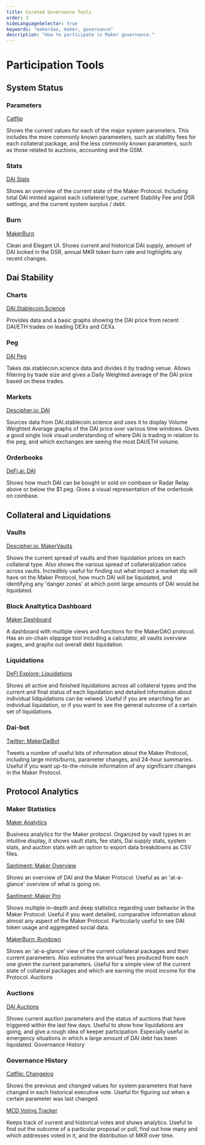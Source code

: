 ```yaml
---
title: Curated Governance Tools
order: 3
hideLanguageSelector: true
keywords: "makerdao, maker, governance"
description: "How to participate in Maker governance."
---
```


# Participation Tools

## System Status

<List>


<Box>


### Parameters

[Catflip](https://catflip.co/)

Shows the current values for each of the major system parameters. This includes the more commonly known parameeters, such as stability fees for each collateral package, and the less commonly known parameters, such as those related to auctions, accounting and the GSM.

</Box>


<Box>


### Stats

[DAI Stats](https://daistats.com/)

Shows an overview of the current state of the Maker Protocol. Including total DAI minted against each collateral type, current Stability Fee and DSR settings, and the current system surplus / debt.

</Box>


<Box>


### Burn

[MakerBurn](https://makerburn.com/)

Clean and Elegant UI. Shows current and historical DAI supply, amount of DAI locked in the DSR, annual MKR token burn rate and highlights any recent changes.

</Box>


</List>


## Dai Stability

<List>


<Box>


### Charts

[DAI.Stablecoin.Science](https://dai.stablecoin.science/)

Provides data and a basic graphs showing the DAI price from recent DAI/ETH trades on leading DEXs and CEXs.

</Box>


<Box>


### Peg

[DAI Peg](https://daipeg.com/)

Takes dai.stablecoin.science data and divides it by trading venue. Allows
filtering by trade size and gives a Daily Weighted average of the DAI price based on these trades.

</Box>


<Box>


### Markets

[Descipher.io: DAI](http://dai.descipher.io/)

Sources data from DAI.stablecoin.science and uses it to display Volume Weighted Average graphs of the DAI price over various time windows. Gives a good single look visual understanding of where DAI is trading in relation to the peg, and which exchanges are seeing the most DAI/ETH volume.

</Box>


<Box>


### Orderbooks

[DeFi.ai: DAI](https://defi.ai/dai)

Shows how much DAI can be bought or sold on coinbase or Radar Relay above or below the \$1 peg. Gives a visual representation of the orderbook on coinbase.

</Box>


</List>


## Collateral and Liquidations

<List>


<Box>


### Vaults

[Descipher.io: MakerVaults](http://makervaults.descipher.io/)

Shows the current spread of vaults and their liquidation prices on each collateral type. Also shows the various spread of collateralization ratios across vaults. Incredibly useful for finding out what impact a market dip will have on the Maker Protocol, how much DAI will be liquidated, and identifying any 'danger zones' at which point large amounts of DAI would be liquidated.

</Box>


<Box>


### Block Analtytica Dashboard

[Maker Dashboard](https://maker.blockanalitica.com/)

A dashboard with multiple views and functions for the MakerDAO protocol. Has an on-chain slippage tool including a calculator, all vaults overview pages, and graphs out overall debt liquidation.

</Box>


<Box>


### Liquidations

[DeFI Explore: Liquidations](https://defiexplore.com/liquidations)

Shows all active and finished liquidations across all collateral types and the current and final status of each liquidation and detailed information about individual lidquidations can be veiwed. Useful if you are searching for an individual liquidation, or if you want to see the general outcome of a certain set of liquidations.

</Box>


<Box>


### Dai-bot

[Twitter: MakerDaiBot](https://twitter.com/MakerDaiBot)

Tweets a number of useful bits of information about the Maker Protocol, including large mints/burns, parameter changes, and 24-hour summaries. Useful if you want up-to-the-minute information of any significant changes in the Maker Protocol.

</Box>


</List>


## Protocol Analytics

<List>


<Box>


### Maker Statistics

[Maker Analytics](https://www.mkranalytics.com/)

Business analytics for the Maker protocol. Organized by vault types in an intuitive display, it shows vault stats, fee stats, Dai supply stats, system stats, and auction stats with an option to export data breakdowns as CSV files.

[Santiment: Maker Overview](https://graphs.santiment.net/makerdao#overview)

Shows an overview of DAI and the Maker Protocol. Useful as an 'at-a-glance' overview of what is going on.

[Santiment: Maker Pro](https://graphs.santiment.net/makerdao-pro#mcd_stats)

Shows multiple in-depth and deep statistics regarding user behavior in the Maker Protocol. Useful if you want detailed, comparative information about almost any aspect of the Maker Protocol. Particularly useful to see DAI token usage and aggregated social data.

[MakerBurn: Rundown](https://makerburn.com/#/rundown)

Shows an 'at-a-glance' view of the current collateral packages and their current parameters. Also estimates the annual fees produced from each one given the current parameters. Useful for a simple view of the current state of collateral packages and which are earning the most income for the Protocol.
Auctions

</Box>


<Box>


### Auctions

[DAI Auctions](https://daiauctions.com/#)

Shows current auction parameters and the status of auctions that have triggered within the last few days. Useful to show how liquidations are going, and give a rough idea of keeper participation. Especially useful in emergency situations in which a large amount of DAI debt has been liquidated.
Governance History

</Box>


<Box>


### Governance History

[Catflip: Changelog](https://catflip.co/changelog)

Shows the previous and changed values for system parameters that have changed in each historical executive vote. Useful for figuring out when a certain parameter was last changed.

[MCD Voting Tracker](https://beta.mcdgov.info/)

Keeps track of current and historical votes and shows analytics. Useful to find out the outcome of a particular proposal or poll, find out how many and which addresses voted in it, and the distribution of MKR over time.

</Box>


</List>

